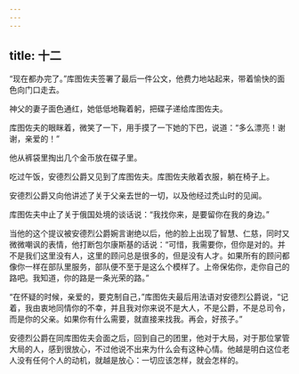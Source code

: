 ```yaml
---
---
---
```

title: 十二
---



“现在都办完了。”库图佐夫签署了最后一件公文，他费力地站起来，带着愉快的面色向门口走去。

神父的妻子面色通红，她低低地鞠着躬，把碟子递给库图佐夫。

库图佐夫的眼眯着，微笑了一下，用手摸了一下她的下巴，说道：“多么漂亮！谢谢，亲爱的！”

他从裤袋里掏出几个金币放在碟子里。

吃过午饭，安德烈公爵又见到了库图佐夫。库图佐夫敞着衣服，躺在椅子上。

安德烈公爵又向他讲述了关于父亲去世的一切，以及他经过秃山时的见闻。

库图佐夫中止了关于俄国处境的谈话说：“我找你来，是要留你在我的身边。”

当他的这个提议被安德烈公爵婉言谢绝以后，他的脸上出现了智慧、仁慈，同时又微微嘲讽的表情，他打断包尔康斯基的话说：“可惜，我需要你，但你是对的。并不是我们这里没有人，这里的顾问总是很多的，但是没有人才。如果所有的顾问都像你一样在部队里服务，部队便不至于是这么个模样了。上帝保佑你，走你自己的路吧。我知道，你的路是一条光荣的路。”

“在怀疑的时候，亲爱的，要克制自己，”库图佐夫最后用法语对安德烈公爵说，“记着，我由衷地同情你的不幸，并且我对你来说不是大人，不是公爵，不是总司令，而是你的父亲。如果你有什么需要，就直接来找我。再会，好孩子。”

安德烈公爵在同库图佐夫会面之后，回到自己的团里，他对于大局，对于那位掌管大局的人，感到很放心，不过他说不出来为什么会有这种心情。他越是明白这位老人没有任何个人的动机，就越是放心：一切应该怎样，就会怎样的。